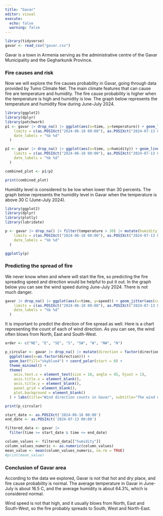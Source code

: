 ```yaml
---
title: "Gavar"
editor: visual
execute:
  echo: false
  warning: false
---
```


```r
library(tidyverse)
gavar <- read_csv("gavar.csv")
```

Gavar is a town in Armenia serving as the administrative centre of the Gavar Municipality and the Gegharkunik Province.

### Fire causes and risk

Now we will explore the fire causes probability in Gavar, going through data provided by Tumo Climate Net. The main climate features that can cause fire are temperature and humidity. The fire cause probability is higher when the temperature is high and humidity is low. The graph below represents the temperature and humidity flow during June-July 2024.

```r
library(ggplot2)
library(dplyr)
library(patchwork)
p1 <- gavar |> drop_na() |> ggplot(aes(x=time, y=temperature)) + geom_line(color="darkblue") + geom_smooth(color="white") + theme_minimal() + labs(subtitle="Dangerous humidity levels were registered in the middle of June", x=NULL, y="Temperatue", title="Temperature and Humidity in Gavar") + scale_x_datetime(
    limits = c(as.POSIXct("2024-06-18 00:00"), as.POSIXct("2024-07-13 00:00")),
    date_labels = "%b %d"
  )

p2 <- gavar |> drop_na() |> ggplot(aes(x=time, y=humidity)) + geom_line(aes(color=if_else(humidity<30,"too_low", "normal")))+ scale_color_manual(values = c("too_low"="red", normal="orange"), guide="none") + theme_minimal() + labs(x="Time", y="Humidity") + scale_x_datetime(
    limits = c(as.POSIXct("2024-06-18 00:00"), as.POSIXct("2024-07-13 00:00")),
    date_labels = "%b %d"
  )

combined_plot <- p1/p2

print(combined_plot)
```

Humidity level is considered to be low when lower than 30 percents. The graph below represents the humidity level in Gavar when the temperature is above 30 C (June-July 2024).

```r
library(ggplot2)
library(dplyr)
library(plotly)
library(lubridate)

p <- gavar |> drop_na() |> filter(temperature > 30) |> mutate(humidity_level = factor(if_else(humidity < 30, "Too low", "Normal"))) |> ggplot(aes(x = time, y = temperature, alpha = 0.5)) + geom_point(aes(color = humidity_level)) + scale_color_manual(values = c("Too low" = "firebrick1", "Normal" = "steelblue1")) + theme_bw() + labs(title="Humidity level in Gavar", subtitle="Humidity levels are often lower than normal", color = "Humidity level", x = "Time", y = "Temperature") + scale_alpha_continuous(guide = "none") + scale_x_datetime(
    limits = c(as.POSIXct("2024-06-18 00:00"), as.POSIXct("2024-07-13 00:00")),
    date_labels = "%b %d"
  )

ggplotly(p)

```

### Predicting the spread of fire

We never know when and where will start the fire, so predicting the fire spreading speed and direction would be helpful to put it out. In the graph below you can see the wind speed during June-July 2024. There is not much danger.

```r
gavar |> drop_na() |> ggplot(aes(x=time, y=speed)) + geom_jitter(aes(color=if_else(speed<15,"normal", "too_high"), alpha=0.5))+ scale_color_manual(values = c("normal"="black", too_high="darkred"), labels=c("normal"="Normal Speed", "too_high"="High Speed")) + scale_alpha_continuous(guide = "none") + geom_smooth(color="white") + theme_minimal() + labs(title="Wind speed in Artik", x ="Time", y="Speed", color="Wind speed") + scale_x_datetime(
    limits = c(as.POSIXct("2024-06-18 00:00"), as.POSIXct("2024-07-13 00:00")),
    date_labels = "%b %d"
  )
```

It is important to predict the direction of fire spread as well. Here is a chart representing the count of each of wind direction. As you can see, the wind often blows from North, East and South-West.

```r
order <- c("NE", "E", "SE", "S", "SW", "W", "NW", "N")

p_circular <- gavar |> drop_na() |> mutate(direction = factor(direction, levels = order)) |>
  ggplot(aes(x=as.factor(direction))) + 
  geom_bar(fill="skyblue4") + coord_polar(start = 0) +
  theme_minimal() +
  theme(
    axis.text.x = element_text(size = 10, angle = 45, hjust = 1),
    axis.title.x = element_blank(),  
    axis.title.y = element_blank(), 
    panel.grid = element_blank(),
    plot.background = element_blank()
  ) + labs(title="Wind direction counts in Gavar", subtitle="The wind often blows from North, East and South-West")

print(p_circular) 

start_date <- as.POSIXct('2024-06-18 00:00')
end_date <- as.POSIXct('2024-07-13 00:00')

filtered_data <- gavar |>
  filter(time >= start_date & time <= end_date)

column_values <- filtered_data[["humidity"]]
column_values_numeric <- as.numeric(column_values)
mean_value <- mean(column_values_numeric, na.rm = TRUE)
#print(mean_value)
```

### Conclusion of Gavar area

According to the data we explored, Gavar is not that hot and dry place, and fire cause probability is normal. The average temperature in Gavar in June-July is about 16.5 C, and the average humidity is about 64.3%, which is considered normal.

Wind speed is not that high, and it usually blows from North, East and South-West, so the fire probably spreads to South, West and North-East.
